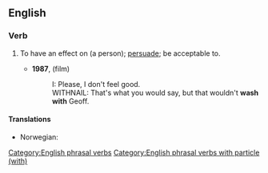 ==English==

===Verb===
{{en-verb|washes with|washing with|washed with}}

# {{lb|en|colloquial}} To have an effect on (a person); [[persuade]]; be acceptable to.
#* '''1987''', ''{{w|Withnail and I}}'' (film)
#*: I: Please, I don't feel good.
#*: WITHNAIL: That's what you would say, but that wouldn't '''wash with''' Geoff.

====Translations====
{{trans-top|have an effect on (a person)}}
* Norwegian: {{t|no|bite på}}
{{trans-mid}}
{{trans-bottom}}

[[Category:English phrasal verbs]]
[[Category:English phrasal verbs with particle (with)]]